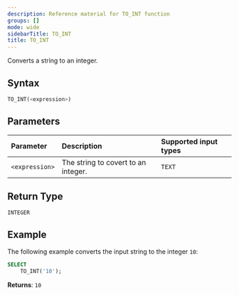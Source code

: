 ```yaml
---
description: Reference material for TO_INT function
groups: []
mode: wide
sidebarTitle: TO_INT
title: TO_INT
---
```



Converts a string to an integer.

## Syntax


```sql
TO_INT(<expression>)
```

## Parameters


| Parameter | Description                         |Supported input types |
| :--------- | :----------------------------------- | :---------------------|
| `<expression>`  | The string to covert to an integer. | `TEXT` |

## Return Type
`INTEGER` 

## Example


The following example converts the input string to the integer `10`: 

```sql
SELECT
	TO_INT('10');
```

**Returns**: `10`

